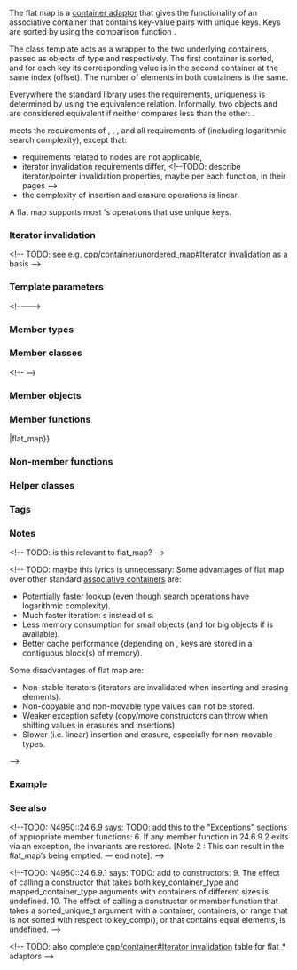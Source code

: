 {{cpp/title|flat_map}}
{{cpp/container/flat_map/navbar}}
{{ddcl|header=flat_map|since=c++23|1=
template&lt;
    class Key,
    class T,
    class Compare = std::less&lt;Key&gt;,
    class KeyContainer = std::vector&lt;Key&gt;,
    class MappedContainer = std::vector&lt;T&gt;
&gt; class flat_map;
}}

The flat map is a [[cpp/container#Container adaptors|container adaptor]] that gives the functionality of an associative container that contains key-value pairs with unique keys. Keys are sorted by using the comparison function {{tt|Compare}}.

The class template {{tt|flat_map}} acts as a wrapper to the two underlying containers, passed as objects of type {{tt|KeyContainer}} and {{tt|MappedContainer}} respectively. The first container is sorted, and for each key its corresponding value is in the second container at the same index (offset). The number of elements in both containers is the same.

Everywhere the standard library uses the {{named req|Compare}} requirements, uniqueness is determined by using the equivalence relation. Informally, two objects {{c|a}} and {{c|b}} are considered equivalent if neither compares less than the other: {{c|!comp(a, b) &amp;&amp; !comp(b, a)}}.

{{tt|std::flat_map}} meets the requirements of {{named req|Container}}, {{named req|ReversibleContainer}}, {{lsd|cpp/named_req/Container#Optional container requirements}}, and all requirements of {{named req|AssociativeContainer}} (including logarithmic search complexity), except that:
* requirements related to nodes are not applicable,
* iterator invalidation requirements differ, &lt;!--TODO: describe iterator/pointer invalidation properties, maybe per each function, in their pages --&gt;
* the complexity of insertion and erasure operations is linear.

A flat map supports most {{named req|AssociativeContainer}}'s operations that use unique keys.

===Iterator invalidation===
{{todo}} &lt;!-- TODO: see e.g. [[cpp/container/unordered_map#Iterator invalidation]] as a basis --&gt;

===Template parameters===
{{par begin}}
{{par|Key|The type of the keys. The program is ill-formed if {{tt|Key}} is not the same type as {{tt|KeyContainer::value_type}}.}}
{{par|T|The type of mapped values. The program is ill-formed if {{tt|T}} is not the same type as {{tt|MappedContainer::value_type}}.}}
{{par|Compare|A {{named req|Compare}} type providing a strict weak ordering.}}
{{par|KeyContainer&lt;br&gt;MappedContainer|The types of the underlying {{named req|SequenceContainer}} to store keys and mapped values correspondingly. The iterators of such containers should satisfy {{named req|RandomAccessIterator}} or model {{lconcept|random_access_iterator}}. Invocations of their member functions {{tt|size}} and {{tt|max_size}} should not exit via an exception.

The standard containers {{lc|std::vector}} and {{lc|std::deque}} satisfy these requirements.}}{{par end}}
&lt;!----&gt;
===Member types===
{{dsc begin}}
{{dsc hitem|Type|Definition}}
{{dsc inc|cpp/container/dsc key_container_type|flat_map}}
{{dsc inc|cpp/container/dsc mapped_container_type|flat_map}}
{{dsc inc|cpp/container/dsc key_type|flat_map}}
{{dsc inc|cpp/container/dsc mapped_type|flat_map}}
{{dsc inc|cpp/container/dsc value_type|flat_map}}
{{dsc inc|cpp/container/dsc key_compare|flat_map}}
{{dsc inc|cpp/container/dsc reference|flat_map}}
{{dsc inc|cpp/container/dsc const_reference|flat_map}}
{{dsc inc|cpp/container/dsc size_type|flat_map}}
{{dsc inc|cpp/container/dsc difference_type|flat_map}}
{{dsc inc|cpp/container/dsc iterator|flat_map}}
{{dsc inc|cpp/container/dsc const_iterator|flat_map}}
{{dsc inc|cpp/container/dsc reverse_iterator|flat_map}}
{{dsc inc|cpp/container/dsc const_reverse_iterator|flat_map}}
{{dsc inc|cpp/container/dsc containers|flat_map}}
{{dsc end}}

===Member classes===
{{dsc begin}}
{{dsc inc|cpp/container/dsc value_compare|flat_map}}&lt;!--
{{dsc inc|cpp/container/dsc key_equiv|flat_map}}--&gt;
{{dsc end}}

===Member objects===
{{dsc begin}}
{{dsc hitem|Member|Description}}
{{dsc expos mem obj|c|id=c|private=yes|spec={{tt|containers}}|the adapted containers}}
{{dsc expos mem obj|compare|id=compare|private=yes|spec={{tt|key_compare}}|the comparison function object}}
{{dsc end}}

===Member functions===
{{dsc begin}}
{{dsc inc|cpp/container/dsc constructor|flat_map}}
{{dsc mem dtor|nolink=true|notes={{mark implicit}}|destroys every element of the container adaptor}}
{{dsc inc|cpp/container/dsc operator{{=}}|flat_map}}

{{dsc h2|Element access}}
{{dsc inc|cpp/container/dsc at|flat_map}}
{{dsc inc|cpp/container/dsc operator_at|flat_map}}

{{dsc h2|Iterators}}
{{dsc inc|cpp/container/dsc begin|flat_map}}
{{dsc inc|cpp/container/dsc end|flat_map}}
{{dsc inc|cpp/container/dsc rbegin|flat_map}}
{{dsc inc|cpp/container/dsc rend|flat_map}}

{{dsc h2|Capacity}}
{{dsc inc|cpp/container/dsc empty|flat_map}}
{{dsc inc|cpp/container/dsc size|flat_map}}
{{dsc inc|cpp/container/dsc max_size|flat_map}}

{{dsc h2|Modifiers}}
{{dsc inc|cpp/container/dsc emplace|flat_map}}
{{dsc inc|cpp/container/dsc emplace_hint|flat_map}}
{{dsc inc|cpp/container/dsc try_emplace|flat_map}}
{{dsc inc|cpp/container/dsc insert|flat_map}}
{{dsc inc|cpp/container/dsc insert_range|flat_map}}
{{dsc inc|cpp/container/dsc insert_or_assign|flat_map}}
{{dsc inc|cpp/container/dsc extract|flat_map}}
{{dsc inc|cpp/container/dsc replace|flat_map}}
{{dsc inc|cpp/container/dsc erase|flat_map}}
{{dsc inc|cpp/container/dsc swap|flat_map}}
{{dsc inc|cpp/container/dsc clear|flat_map}}

{{dsc h2|Lookup}}
{{dsc inc|cpp/container/dsc find|flat_map}}
{{dsc inc|cpp/container/dsc count|flat_map}}
{{dsc inc|cpp/container/dsc contains|flat_map}}
{{dsc inc|cpp/container/dsc lower_bound|flat_map}}
{{dsc inc|cpp/container/dsc upper_bound|flat_map}}
{{dsc inc|cpp/container/dsc equal_range|flat_map}}

{{dsc h2|Observers}}
{{dsc inc|cpp/container/dsc key_comp|flat_map}}
{{dsc inc|cpp/container/dsc value_comp|flat_map}}
{{dsc inc|cpp/container/dsc keys|flat_map}}
{{dsc inc|cpp/container/dsc values|flat_map}}
{{dsc end}}

===Non-member functions===
{{dsc begin}}
{{dsc inc|cpp/container/dsc operator_cmp|flat_map}}
{{dsc inc|cpp/container/dsc swap2|flat_map}}
{{dsc inc|cpp/container/dsc erase_if|flat_map}}
{{dsc end}}

===Helper classes===
{{dsc begin}}
{{dsc inc|cpp/container/dsc uses_allocator|flat_map}}
{{dsc end}}

===Tags===
{{dsc begin}}
{{dsc inc|cpp/container/dsc sorted_unique}}
{{dsc end}}

==={{rl|deduction guides|Deduction guides}}===

===Notes===
{{cpp/container/assoc_note}}&lt;!-- TODO: is this relevant to flat_map? --&gt;

&lt;!-- TODO: maybe this lyrics is unnecessary:
Some advantages of flat map over other standard [[associative containers]] are:
* Potentially faster lookup (even though search operations have logarithmic complexity).
* Much faster iteration: {{lt|cpp/iterator/random access iterator}}s instead of {{lt|cpp/iterator/bidirectional iterator}}s.
* Less memory consumption for small objects (and for big objects if {{c|KeyContainer::shrink_to_fit()}} is available).
* Better cache performance (depending on {{tt|KeyContainer}}, keys are stored in a contiguous block(s) of memory).

Some disadvantages of flat map are:
* Non-stable iterators (iterators are invalidated when inserting and erasing elements).
* Non-copyable and non-movable type values can not be stored.
* Weaker exception safety (copy/move constructors can throw when shifting values in erasures and insertions).
* Slower (i.e. linear) insertion and erasure, especially for non-movable types.
--&gt;

{{ftm begin}}
{{ftm|__cpp_lib_flat_map|value=202207L|std=C++23|{{tt|std::flat_map}} and {{lc|std::flat_multimap}}}}
{{ftm end}}

===Example===
{{example}}

===See also===
{{dsc begin}}
{{dsc inc|cpp/container/dsc flat_multimap}}
{{dsc inc|cpp/container/dsc map}}
{{dsc inc|cpp/container/dsc unordered_map}}
{{dsc end}}

{{langlinks|cs|de|es|fr|it|ja|pl|pt|ru|zh}}

&lt;!--TODO: N4950::24.6.9 says:
TODO: add this to the "Exceptions" sections of appropriate member functions:
6. If any member function in 24.6.9.2 exits via an exception, the invariants are restored.
[Note 2 : This can result in the flat_map’s being emptied. — end note].
--&gt;

&lt;!--TODO: N4950::24.6.9.1 says:
TODO: add to constructors:
9. The effect of calling a constructor that takes both key_container_type and mapped_container_type arguments with containers of different sizes is undefined.
10. The effect of calling a constructor or member function that takes a sorted_unique_t argument with a container, containers, or range that is not sorted with respect to key_comp(), or that contains equal elements, is undefined.
--&gt;

&lt;!-- TODO: also complete [[cpp/container#Iterator invalidation]] table for flat_* adaptors --&gt;